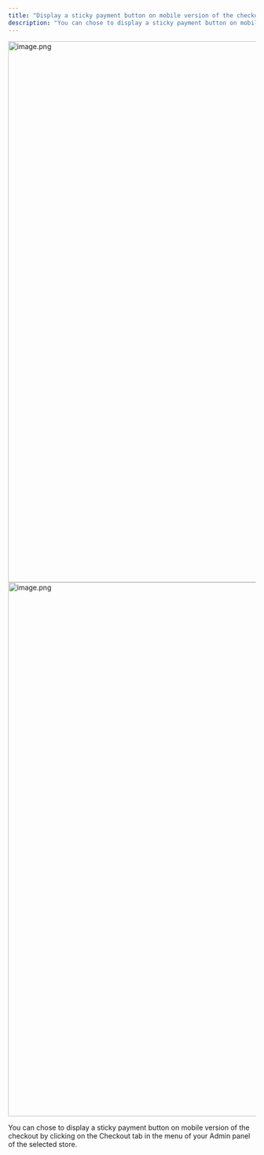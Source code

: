 ```yaml
---
title: "Display a sticky payment button on mobile version of the checkout"
description: "You can chose to display a sticky payment button on mobile version of the checkout by clicking on the Checkout tab in the menu of your Admin panel of the se..."
---
```



<Steps>
  <Step title="Click on Checkout, then click on Behaviour and Edit Behaviour.">
    <img
      src="https://mintcdn.com/tagadapay/gEouhPTjuFFNs3OG/assets/knowledge-center/misc/image-2a994461.png?fit=max&auto=format&n=gEouhPTjuFFNs3OG&q=85&s=dc00760ed6556bf94f032159e789be26"
      alt="image.png"
      data-og-width="1919"
      width="1919"
      data-og-height="1098"
      height="1098"
      data-path="assets/knowledge-center/misc/image-2a994461.png"
      data-optimize="true"
      data-opv="2"
      srcset="https://mintcdn.com/tagadapay/gEouhPTjuFFNs3OG/assets/knowledge-center/misc/image-2a994461.png?w=280&fit=max&auto=format&n=gEouhPTjuFFNs3OG&q=85&s=ca7fe237b34d00b59e724ef8bfa81b9b 280w, https://mintcdn.com/tagadapay/gEouhPTjuFFNs3OG/assets/knowledge-center/misc/image-2a994461.png?w=560&fit=max&auto=format&n=gEouhPTjuFFNs3OG&q=85&s=f8fa94ec6f622195ad340bdc448553ba 560w, https://mintcdn.com/tagadapay/gEouhPTjuFFNs3OG/assets/knowledge-center/misc/image-2a994461.png?w=840&fit=max&auto=format&n=gEouhPTjuFFNs3OG&q=85&s=f50414afe5144c79fe7066f02505d494 840w, https://mintcdn.com/tagadapay/gEouhPTjuFFNs3OG/assets/knowledge-center/misc/image-2a994461.png?w=1100&fit=max&auto=format&n=gEouhPTjuFFNs3OG&q=85&s=2b7d32aa3e6815fb382853093a30b06c 1100w, https://mintcdn.com/tagadapay/gEouhPTjuFFNs3OG/assets/knowledge-center/misc/image-2a994461.png?w=1650&fit=max&auto=format&n=gEouhPTjuFFNs3OG&q=85&s=c14cdae5abb30435a5a49a8872428a47 1650w, https://mintcdn.com/tagadapay/gEouhPTjuFFNs3OG/assets/knowledge-center/misc/image-2a994461.png?w=2500&fit=max&auto=format&n=gEouhPTjuFFNs3OG&q=85&s=49594c6b79bcb3e01b153426c5976c35 2500w"
    />
  </Step>
  <Step title="Click on Behavior tab. Enable the Sticky Payment Button on Mobile button, if you would like to enable the sticky payment button on the mobile version of your checkout.">
    <img
      src="https://mintcdn.com/tagadapay/gEouhPTjuFFNs3OG/assets/knowledge-center/misc/image-07ce5b67.png?fit=max&auto=format&n=gEouhPTjuFFNs3OG&q=85&s=3c427d932cdbf73eb13f8c23c7ab4aee"
      alt="image.png"
      data-og-width="1919"
      width="1919"
      data-og-height="1084"
      height="1084"
      data-path="assets/knowledge-center/misc/image-07ce5b67.png"
      data-optimize="true"
      data-opv="2"
      srcset="https://mintcdn.com/tagadapay/gEouhPTjuFFNs3OG/assets/knowledge-center/misc/image-07ce5b67.png?w=280&fit=max&auto=format&n=gEouhPTjuFFNs3OG&q=85&s=27a21b8aba404e03d1a638180ab04e72 280w, https://mintcdn.com/tagadapay/gEouhPTjuFFNs3OG/assets/knowledge-center/misc/image-07ce5b67.png?w=560&fit=max&auto=format&n=gEouhPTjuFFNs3OG&q=85&s=9faf6e4f0e9c69c8e078c2555859d4cf 560w, https://mintcdn.com/tagadapay/gEouhPTjuFFNs3OG/assets/knowledge-center/misc/image-07ce5b67.png?w=840&fit=max&auto=format&n=gEouhPTjuFFNs3OG&q=85&s=7cb166546e4bc86a6a02ea7ae15137e0 840w, https://mintcdn.com/tagadapay/gEouhPTjuFFNs3OG/assets/knowledge-center/misc/image-07ce5b67.png?w=1100&fit=max&auto=format&n=gEouhPTjuFFNs3OG&q=85&s=b2112fc8eb37862a7207bf20512f93aa 1100w, https://mintcdn.com/tagadapay/gEouhPTjuFFNs3OG/assets/knowledge-center/misc/image-07ce5b67.png?w=1650&fit=max&auto=format&n=gEouhPTjuFFNs3OG&q=85&s=5b618dd34f9392c3ad307f67151c9c26 1650w, https://mintcdn.com/tagadapay/gEouhPTjuFFNs3OG/assets/knowledge-center/misc/image-07ce5b67.png?w=2500&fit=max&auto=format&n=gEouhPTjuFFNs3OG&q=85&s=f99e3410d20cf4ce1c045972fcf68c18 2500w"
    />
  </Step>
  <Step title="Once you are done, don’t forget to click on Save changes">
    
  </Step>
</Steps>

You can chose to display a sticky payment button on mobile version of the checkout by clicking on the Checkout tab in the menu of your Admin panel of the selected store.